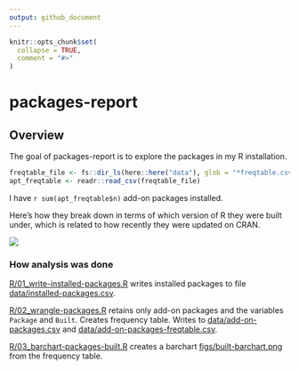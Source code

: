 ```yaml
---
output: github_document
---
```


<!-- README.md is generated from README.Rmd. Please edit that file -->

```r
knitr::opts_chunk$set(
  collapse = TRUE,
  comment = "#>"
)
```

# packages-report

## Overview

The goal of packages-report is to explore the packages in my R installation.

```r
freqtable_file <- fs::dir_ls(here::here("data"), glob = "*freqtable.csv")
apt_freqtable <- readr::read_csv(freqtable_file)
```

I have `r sum(apt_freqtable$n)` add-on packages installed.

Here's how they break down in terms of which version of R they were built under, which is related to how recently they were updated on CRAN.

![](figs/built-barchart.png)

### How analysis was done

[R/01_write-installed-packages.R](R/01_write-installed-packages.R) writes installed packages to file [data/installed-packages.csv](data/installed-packages.csv).

[R/02_wrangle-packages.R](R/02_wrangle-packages.R) retains only add-on packages and the variables `Package` and `Built`. Creates frequency table. Writes to [data/add-on-packages.csv](data/add-on-packages.csv) and [data/add-on-packages-freqtable.csv](data/add-on-packages-freqtable.csv).

[R/03_barchart-packages-built.R](R/03_barchart-packages-built.R) creates a barchart [figs/built-barchart.png](figs/built-barchart.png) from the frequency table.
